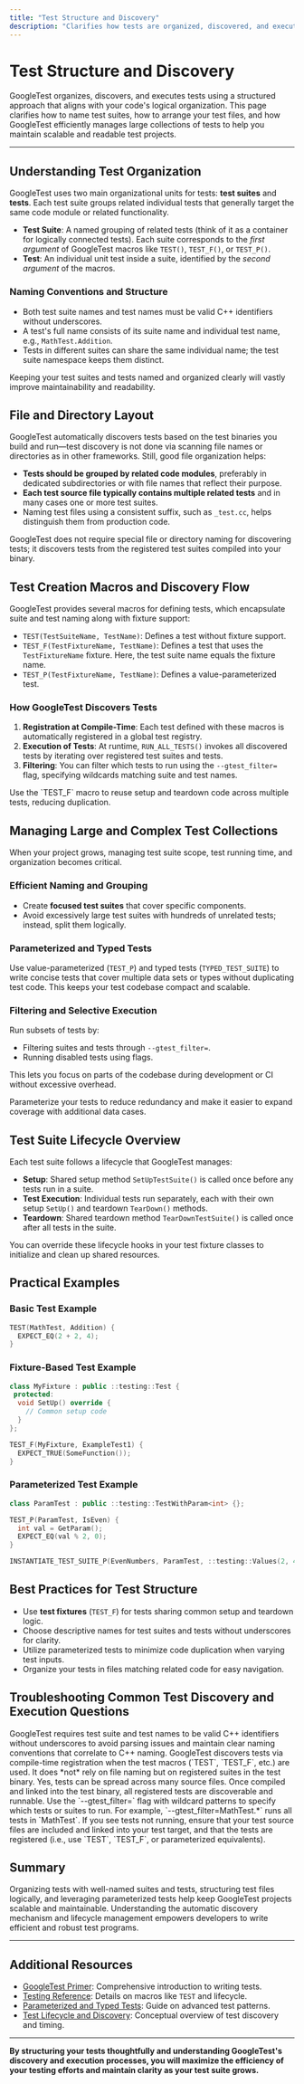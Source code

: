 ```yaml
---
title: "Test Structure and Discovery"
description: "Clarifies how tests are organized, discovered, and executed by the framework. Answers user queries about test suite naming, file structure, and managing large test collections efficiently."
---
```


# Test Structure and Discovery

GoogleTest organizes, discovers, and executes tests using a structured approach that aligns with your code's logical organization. This page clarifies how to name test suites, how to arrange your test files, and how GoogleTest efficiently manages large collections of tests to help you maintain scalable and readable test projects.

---

## Understanding Test Organization

GoogleTest uses two main organizational units for tests: **test suites** and **tests**. Each test suite groups related individual tests that generally target the same code module or related functionality.

- **Test Suite**: A named grouping of related tests (think of it as a container for logically connected tests). Each suite corresponds to the *first argument* of GoogleTest macros like `TEST()`, `TEST_F()`, or `TEST_P()`.
- **Test**: An individual unit test inside a suite, identified by the *second argument* of the macros.

### Naming Conventions and Structure

- Both test suite names and test names must be valid C++ identifiers without underscores.
- A test's full name consists of its suite name and individual test name, e.g., `MathTest.Addition`.
- Tests in different suites can share the same individual name; the test suite namespace keeps them distinct.

<Info>
Keeping your test suites and tests named and organized clearly will vastly improve maintainability and readability.
</Info>

## File and Directory Layout

GoogleTest automatically discovers tests based on the test binaries you build and run—test discovery is not done via scanning file names or directories as in other frameworks. Still, good file organization helps:

- **Tests should be grouped by related code modules**, preferably in dedicated subdirectories or with file names that reflect their purpose.
- **Each test source file typically contains multiple related tests** and in many cases one or more test suites.
- Naming test files using a consistent suffix, such as `_test.cc`, helps distinguish them from production code.

<Note>
GoogleTest does not require special file or directory naming for discovering tests; it discovers tests from the registered test suites compiled into your binary.
</Note>

## Test Creation Macros and Discovery Flow

GoogleTest provides several macros for defining tests, which encapsulate suite and test naming along with fixture support:

- `TEST(TestSuiteName, TestName)`: Defines a test without fixture support.
- `TEST_F(TestFixtureName, TestName)`: Defines a test that uses the `TestFixtureName` fixture. Here, the test suite name equals the fixture name.
- `TEST_P(TestFixtureName, TestName)`: Defines a value-parameterized test.

### How GoogleTest Discovers Tests

1. **Registration at Compile-Time**: Each test defined with these macros is automatically registered in a global test registry.
2. **Execution of Tests**: At runtime, `RUN_ALL_TESTS()` invokes all discovered tests by iterating over registered test suites and tests.
3. **Filtering**: You can filter which tests to run using the `--gtest_filter=` flag, specifying wildcards matching suite and test names.

<Tip>
Use the `TEST_F` macro to reuse setup and teardown code across multiple tests, reducing duplication.
</Tip>

## Managing Large and Complex Test Collections

When your project grows, managing test suite scope, test running time, and organization becomes critical.

### Efficient Naming and Grouping

- Create **focused test suites** that cover specific components.
- Avoid excessively large test suites with hundreds of unrelated tests; instead, split them logically.

### Parameterized and Typed Tests

Use value-parameterized (`TEST_P`) and typed tests (`TYPED_TEST_SUITE`) to write concise tests that cover multiple data sets or types without duplicating test code. This keeps your test codebase compact and scalable.

### Filtering and Selective Execution

Run subsets of tests by:
- Filtering suites and tests through `--gtest_filter=`.
- Running disabled tests using flags.

This lets you focus on parts of the codebase during development or CI without excessive overhead.

<Tip>
Parameterize your tests to reduce redundancy and make it easier to expand coverage with additional data cases.
</Tip>

## Test Suite Lifecycle Overview

Each test suite follows a lifecycle that GoogleTest manages:

- **Setup**: Shared setup method `SetUpTestSuite()` is called once before any tests run in a suite.
- **Test Execution**: Individual tests run separately, each with their own setup `SetUp()` and teardown `TearDown()` methods.
- **Teardown**: Shared teardown method `TearDownTestSuite()` is called once after all tests in the suite.

You can override these lifecycle hooks in your test fixture classes to initialize and clean up shared resources.

## Practical Examples

### Basic Test Example
```cpp
TEST(MathTest, Addition) {
  EXPECT_EQ(2 + 2, 4);
}
```

### Fixture-Based Test Example
```cpp
class MyFixture : public ::testing::Test {
 protected:
  void SetUp() override {
    // Common setup code
  }
};

TEST_F(MyFixture, ExampleTest1) {
  EXPECT_TRUE(SomeFunction());
}
```

### Parameterized Test Example
```cpp
class ParamTest : public ::testing::TestWithParam<int> {};

TEST_P(ParamTest, IsEven) {
  int val = GetParam();
  EXPECT_EQ(val % 2, 0);
}

INSTANTIATE_TEST_SUITE_P(EvenNumbers, ParamTest, ::testing::Values(2, 4, 6, 8));
```

## Best Practices for Test Structure

- Use **test fixtures** (`TEST_F`) for tests sharing common setup and teardown logic.
- Choose descriptive names for test suites and tests without underscores for clarity.
- Utilize parameterized tests to minimize code duplication when varying test inputs.
- Organize your tests in files matching related code for easy navigation.

## Troubleshooting Common Test Discovery and Execution Questions

<AccordionGroup title="Test Suite Naming and Discovery FAQs">
<Accordion title="Why must test suite and test names avoid underscores?">
GoogleTest requires test suite and test names to be valid C++ identifiers without underscores to avoid parsing issues and maintain clear naming conventions that correlate to C++ naming.
</Accordion>
<Accordion title="How does GoogleTest discover tests?">
GoogleTest discovers tests via compile-time registration when the test macros (`TEST`, `TEST_F`, etc.) are used. It does *not* rely on file naming but on registered suites in the test binary.
</Accordion>
<Accordion title="Can I organize tests in multiple files?">
Yes, tests can be spread across many source files. Once compiled and linked into the test binary, all registered tests are discoverable and runnable.
</Accordion>
<Accordion title="How can I run a subset of tests?">
Use the `--gtest_filter=` flag with wildcard patterns to specify which tests or suites to run. For example, `--gtest_filter=MathTest.*` runs all tests in `MathTest`.
</Accordion>
</AccordionGroup>

<Tip>
If you see tests not running, ensure that your test source files are included and linked into your test target, and that the tests are registered (i.e., use `TEST`, `TEST_F`, or parameterized equivalents).
</Tip>

## Summary

Organizing tests with well-named suites and tests, structuring test files logically, and leveraging parameterized tests help keep GoogleTest projects scalable and maintainable. Understanding the automatic discovery mechanism and lifecycle management empowers developers to write efficient and robust test programs.

---

## Additional Resources

- [GoogleTest Primer](https://github.com/google/googletest/blob/main/docs/primer.md): Comprehensive introduction to writing tests.
- [Testing Reference](https://github.com/google/googletest/blob/main/docs/reference/testing.md): Details on macros like `TEST` and lifecycle.
- [Parameterized and Typed Tests](https://github.com/google/googletest/blob/main/docs/api-reference/core-testing-apis/parameterized-and-typed-tests.md): Guide on advanced test patterns.
- [Test Lifecycle and Discovery](https://github.com/google/googletest/blob/main/concepts/core-architecture/test-lifecycle.md): Conceptual overview of test discovery and timing.

---

**By structuring your tests thoughtfully and understanding GoogleTest's discovery and execution processes, you will maximize the efficiency of your testing efforts and maintain clarity as your test suite grows.**
